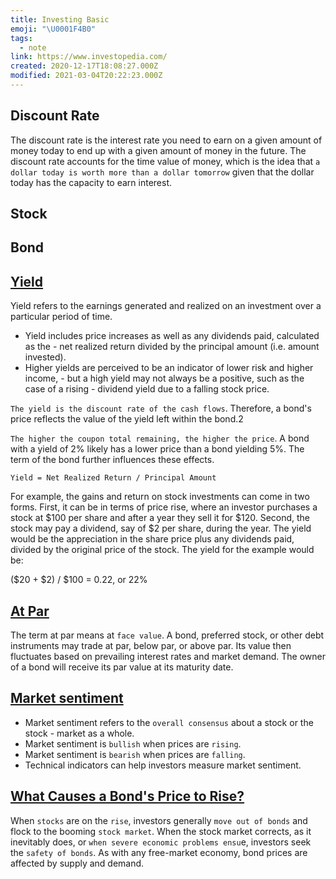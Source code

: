 ```yaml
---
title: Investing Basic
emoji: "\U0001F4B0"
tags:
  - note
link: https://www.investopedia.com/
created: 2020-12-17T18:08:27.000Z
modified: 2021-03-04T20:22:23.000Z
---
```


## Discount Rate

The discount rate is the interest rate you need to earn on a given amount of money today to end up with a given amount of money in the future. The discount rate accounts for the time value of money, which is the idea that `a dollar today is worth more than a dollar tomorrow` given that the dollar today has the capacity to earn interest.

## Stock

## Bond

## [Yield](https://www.investopedia.com/terms/y/yield.asp)

Yield refers to the earnings generated and realized on an investment over a particular period of time.

- Yield includes price increases as well as any dividends paid, calculated as the - net realized return divided by the principal amount (i.e. amount invested).
- Higher yields are perceived to be an indicator of lower risk and higher income, - but a high yield may not always be a positive, such as the case of a rising - dividend yield due to a falling stock price.

`The yield is the discount rate of the cash flows`. Therefore, a bond's price reflects the value of the yield left within the bond.2

`The higher the coupon total remaining, the higher the price`. A bond with a yield of 2% likely has a lower price than a bond yielding 5%. The term of the bond further influences these effects.

`Yield = Net Realized Return / Principal Amount`

For example, the gains and return on stock investments can come in two forms. First, it can be in terms of price rise, where an investor purchases a stock at $100 per share and after a year they sell it for $120. Second, the stock may pay a dividend, say of $2 per share, during the year. The yield would be the appreciation in the share price plus any dividends paid, divided by the original price of the stock. The yield for the example would be:

($20 + $2) / $100 = 0.22, or 22%

## [At Par](https://www.investopedia.com/terms/a/at-par.asp)

The term at par means at `face value`. A bond, preferred stock, or other debt instruments may trade at par, below par, or above par. Its value then fluctuates based on prevailing interest rates and market demand. The owner of a bond will receive its par value at its maturity date.

## [Market sentiment](https://www.investopedia.com/terms/m/marketsentiment.asp)

- Market sentiment refers to the `overall consensus` about a stock or the stock - market as a whole.
- Market sentiment is `bullish` when prices are `rising`.
- Market sentiment is `bearish` when prices are `falling`.
- Technical indicators can help investors measure market sentiment.

## [What Causes a Bond's Price to Rise?](https://www.investopedia.com/ask/answers/111414/what-causes-bonds-price-rise.asp)

When `stocks` are on the `rise`, investors generally `move out of bonds` and flock to the booming `stock market`. When the stock market corrects, as it inevitably does, or `when severe economic problems ensu`e, investors seek the `safety of bonds`. As with any free-market economy, bond prices are affected by supply and demand.
